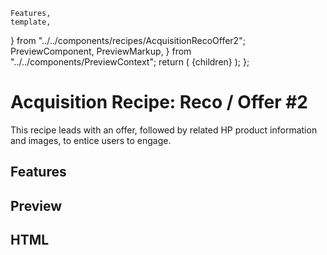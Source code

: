     Features,
    template,
} from "../../components/recipes/AcquisitionRecoOffer2";
    PreviewComponent,
    PreviewMarkup,
} from "../../components/PreviewContext";
    return (
        <PreviewLayout inline={inline} tools>
            {children}
        </PreviewLayout>
    );
};

# Acquisition Recipe: Reco / Offer #2

This recipe leads with an offer, followed by related HP product information and images, to entice users to engage.

<LinkButton
    href="https://litmus.com/checklist/public/dtt7rSKMV1asA4Gg"
    target="_blank"
    label="View in Litmus"
/>

## Features

<Features />

## Preview

<PreviewComponent
    label="acquisitionrecooffer2"
    Component={AcquisitionRecoOffer2}
/>

## HTML

<PreviewMarkup label="acquisitionrecooffer2" template={template} />
